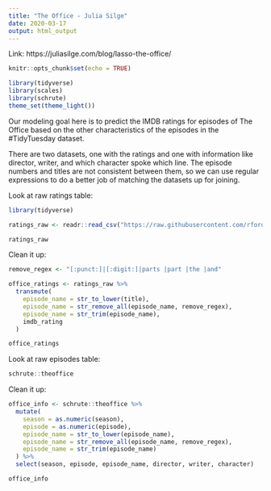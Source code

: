 ```yaml
---
title: "The Office - Julia Silge"
date: 2020-03-17
output: html_output
---
```


Link: https://juliasilge.com/blog/lasso-the-office/

```r
knitr::opts_chunk$set(echo = TRUE)
```

```r
library(tidyverse)
library(scales)
library(schrute)
theme_set(theme_light())
```


Our modeling goal here is to predict the IMDB ratings for episodes of The Office based on the other characteristics of the episodes in the #TidyTuesday dataset. 

There are two datasets, one with the ratings and one with information like director, writer, and which character spoke which line. The episode numbers and titles are not consistent between them, so we can use regular expressions to do a better job of matching the datasets up for joining.

Look at raw ratings table:

```r
library(tidyverse)

ratings_raw <- readr::read_csv("https://raw.githubusercontent.com/rfordatascience/tidytuesday/master/data/2020/2020-03-17/office_ratings.csv")

ratings_raw

```

Clean it up:

```r
remove_regex <- "[:punct:]|[:digit:]|parts |part |the |and"

office_ratings <- ratings_raw %>%
  transmute(
    episode_name = str_to_lower(title),
    episode_name = str_remove_all(episode_name, remove_regex),
    episode_name = str_trim(episode_name),
    imdb_rating
  )

office_ratings

```

Look at raw episodes table:

```r
schrute::theoffice
```
Clean it up:

```r
office_info <- schrute::theoffice %>%
  mutate(
    season = as.numeric(season),
    episode = as.numeric(episode),
    episode_name = str_to_lower(episode_name),
    episode_name = str_remove_all(episode_name, remove_regex),
    episode_name = str_trim(episode_name)
  ) %>%
  select(season, episode, episode_name, director, writer, character)

office_info
```

